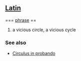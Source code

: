 == [[Latin]] ==
=== [[phrase]] ==
# a vicious circle, a vicious cycle

===  See also ===
*[[Circulus in probando]]